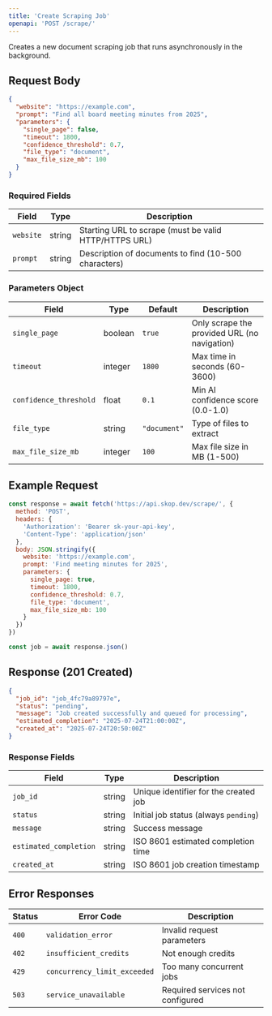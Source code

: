 ```yaml
---
title: 'Create Scraping Job'
openapi: 'POST /scrape/'
---
```


Creates a new document scraping job that runs asynchronously in the background.

## Request Body

```json
{
  "website": "https://example.com",
  "prompt": "Find all board meeting minutes from 2025",
  "parameters": {
    "single_page": false,
    "timeout": 1800,
    "confidence_threshold": 0.7,
    "file_type": "document",
    "max_file_size_mb": 100
  }
}
```

### Required Fields

| Field | Type | Description |
|-------|------|-------------|
| `website` | string | Starting URL to scrape (must be valid HTTP/HTTPS URL) |
| `prompt` | string | Description of documents to find (10-500 characters) |

### Parameters Object

| Field | Type | Default | Description |
|-------|------|---------|-------------|
| `single_page` | boolean | `true` | Only scrape the provided URL (no navigation) |
| `timeout` | integer | `1800` | Max time in seconds (60-3600) |
| `confidence_threshold` | float | `0.1` | Min AI confidence score (0.0-1.0) |
| `file_type` | string | `"document"` | Type of files to extract |
| `max_file_size_mb` | integer | `100` | Max file size in MB (1-500) |

## Example Request

```javascript
const response = await fetch('https://api.skop.dev/scrape/', {
  method: 'POST',
  headers: {
    'Authorization': 'Bearer sk-your-api-key',
    'Content-Type': 'application/json'
  },
  body: JSON.stringify({
    website: 'https://example.com',
    prompt: 'Find meeting minutes for 2025',
    parameters: {
      single_page: true,
      timeout: 1800,
      confidence_threshold: 0.7,
      file_type: 'document',
      max_file_size_mb: 100
    }
  })
})

const job = await response.json()
```

## Response (201 Created)

```json
{
  "job_id": "job_4fc79a89797e",
  "status": "pending",
  "message": "Job created successfully and queued for processing",
  "estimated_completion": "2025-07-24T21:00:00Z",
  "created_at": "2025-07-24T20:50:00Z"
}
```

### Response Fields

| Field | Type | Description |
|-------|------|-------------|
| `job_id` | string | Unique identifier for the created job |
| `status` | string | Initial job status (always `pending`) |
| `message` | string | Success message |
| `estimated_completion` | string | ISO 8601 estimated completion time |
| `created_at` | string | ISO 8601 job creation timestamp |

## Error Responses

| Status | Error Code | Description |
|--------|------------|-------------|
| `400` | `validation_error` | Invalid request parameters |
| `402` | `insufficient_credits` | Not enough credits |
| `429` | `concurrency_limit_exceeded` | Too many concurrent jobs |
| `503` | `service_unavailable` | Required services not configured |
